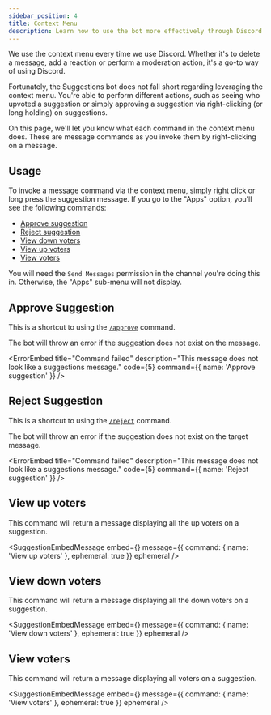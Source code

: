 ```yaml
---
sidebar_position: 4
title: Context Menu
description: Learn how to use the bot more effectively through Discord's context menu.
---
```


We use the context menu every time we use Discord. Whether it's to delete a message, add a reaction or perform a moderation action, it's a go-to way of using Discord.

Fortunately, the Suggestions bot does not fall short regarding leveraging the context menu. You're able to perform different actions, such as seeing who upvoted a suggestion or simply approving a suggestion via right-clicking (or long holding) on suggestions.

On this page, we'll let you know what each command in the context menu does. These are message commands as you invoke them by right-clicking on a message.

## Usage
To invoke a message command via the context menu, simply right click or long press the suggestion message. If you go to the "Apps" option, you'll see the following commands:

- [Approve suggestion](#approve-suggestion)
- [Reject suggestion](#reject-suggestion)
- [View down voters](#view-down-voters)
- [View up voters](#view-up-voters)
- [View voters](#view-voters)

You will need the `Send Messages` permission in the channel you're doing this in. Otherwise, the "Apps" sub-menu will not display.

## Approve Suggestion
This is a shortcut to using the [`/approve`](managing-suggestions.mdx#approving-suggestions) command.

The bot will throw an error if the suggestion does not exist on the message.

<ErrorEmbed
  title="Command failed"
  description="This message does not look like a suggestions message."
  code={5}
  command={{
    name: 'Approve suggestion'
  }}
/>

## Reject Suggestion
This is a shortcut to using the [`/reject`](managing-suggestions.mdx#rejecting-suggestions) command.

The bot will throw an error if the suggestion does not exist on the target message.

<ErrorEmbed
  title="Command failed"
  description="This message does not look like a suggestions message."
  code={5}
  command={{
    name: 'Reject suggestion'
  }}
/>

## View up voters
This command will return a message displaying all the up voters on a suggestion.

<SuggestionEmbedMessage
  embed={<ViewVoters filter="upvoters" />}
  message={{
    command: {
      name: 'View up voters'
    },
    ephemeral: true
  }}
  ephemeral
/>

## View down voters
This command will return a message displaying all the down voters on a suggestion.

<SuggestionEmbedMessage
  embed={<ViewVoters filter="downvoters" />}
  message={{
    command: {
      name: 'View down voters'
    },
    ephemeral: true
  }}
  ephemeral
/>

## View voters
This command will return a message displaying all voters on a suggestion.

<SuggestionEmbedMessage
  embed={<ViewVoters filter="all" />}
  message={{
    command: {
      name: 'View voters'
    },
    ephemeral: true
  }}
  ephemeral
/>
